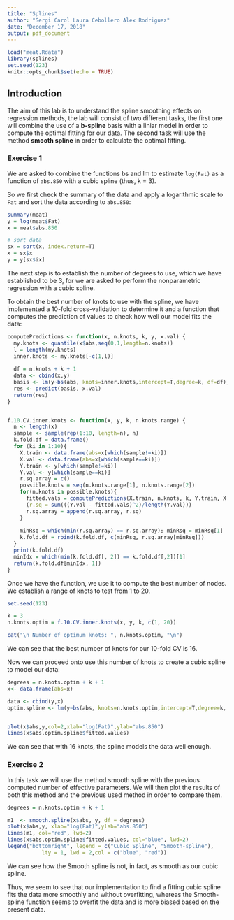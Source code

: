 ```yaml
---
title: "Splines"
author: "Sergi Carol Laura Cebollero Alex Rodriguez"
date: "December 17, 2018"
output: pdf_document
---
```


```r
load("meat.Rdata")
library(splines)
set.seed(123)
knitr::opts_chunk$set(echo = TRUE)
```

## Introduction
The aim of this lab is to understand the spline smoothing effects on regression methods, the lab will consist of two different tasks, the first one will combine the use of a __b-spline__ basis with a liniar model in order to compute the optimal fitting for our data. The second task will use the method __smooth spline__ in order to calculate the optimal fitting. 

### Exercise 1

We are asked to combine the functions bs and lm to estimate `log(Fat)` as a function of `abs.850` with a cubic spline (thus, k = 3).

So we first check the summary of the data and apply a logarithmic scale to `Fat` and sort the data according to `abs.850`:

```r
summary(meat)
y = log(meat$Fat)
x = meat$abs.850

# sort data
sx = sort(x, index.return=T)
x = sx$x
y = y[sx$ix]
```



The next step is to establish the number of degrees to use, which we have established to be 3, for we are asked to perform the nonparametric regression with a cubic spline.

To obtain the best number of knots to use with the spline, we have implemented a 10-fold cross-validation to determine it and a function that computes the prediction of values to check how well our model fits the data:

```r

computePredictions <- function(x, n.knots, k, y, x.val) {
  my.knots <- quantile(x$abs,seq(0,1,length=n.knots))
  l = length(my.knots)
  inner.knots <- my.knots[-c(1,l)] 
  
  df = n.knots + k + 1
  data <- cbind(x,y)
  basis <- lm(y~bs(abs, knots=inner.knots,intercept=T,degree=k, df=df), data=data)
  res <- predict(basis, x.val)
  return(res)
}


f.10.CV.inner.knots <- function(x, y, k, n.knots.range) {
  n <- length(x)
  sample <- sample(rep(1:10, length=n), n)
  k.fold.df = data.frame()
  for (ki in 1:10){
    X.train <- data.frame(abs=x[which(sample!=ki)])
    X.val <- data.frame(abs=x[which(sample==ki)])
    Y.train <- y[which(sample!=ki)]
    Y.val <- y[which(sample==ki)]
    r.sq.array = c()
    possible.knots = seq(n.knots.range[1], n.knots.range[2])
    for(n.knots in possible.knots){
      fitted.vals = computePredictions(X.train, n.knots, k, Y.train, X.val)
      (r.sq = sum(((Y.val - fitted.vals)^2)/length(Y.val)))
      r.sq.array = append(r.sq.array, r.sq)
    }
    
    minRsq = which(min(r.sq.array) == r.sq.array); minRsq = minRsq[1]
    k.fold.df = rbind(k.fold.df, c(minRsq, r.sq.array[minRsq])) 
  }
  print(k.fold.df)
  minIdx = which(min(k.fold.df[, 2]) == k.fold.df[,2])[1]
  return(k.fold.df[minIdx, 1])
}
```

Once we have the function, we use it to compute the best number of nodes. We establish a range of knots to test from 1 to 20.
```r
set.seed(123)
```

```r
k = 3  
n.knots.optim = f.10.CV.inner.knots(x, y, k, c(1, 20))

cat("\n Number of optimum knots: ", n.knots.optim, "\n")
```

We can see that the best number of knots for our 10-fold CV is 16.

Now we can proceed onto use this number of knots to create a cubic spline to model our data:

```r
degrees = n.knots.optim + k + 1
x<- data.frame(abs=x)

data <- cbind(y,x)
optim.spline <- lm(y~bs(abs, knots=n.knots.optim,intercept=T,degree=k, df=df), data=data)


plot(x$abs,y,col=2,xlab="log(Fat)",ylab="abs.850")
lines(x$abs,optim.spline$fitted.values)
```

We can see that with 16 knots, the spline models the data well enough.

### Exercise 2

In this task we will use the method smooth spline with the previous computed number of effective parameters. We will then plot the results of both this method and the previous used method in order to compare them.

```r

degrees = n.knots.optim + k + 1

m1  <- smooth.spline(x$abs, y, df = degrees)
plot(x$abs,y, xlab="log(Fat)",ylab="abs.850")
lines(m1, col="red", lwd=2)
lines(x$abs,optim.spline$fitted.values, col="blue", lwd=2)
legend("bottomright", legend = c("Cubic Spline", "Smooth-spline"),
           lty = 1, lwd = 2,col = c("blue", "red"))
```

We can see how the Smooth spline is not, in fact, as smooth as our cubic spline.

Thus, we seem to see that our implementation to find a fitting cubic spline fits the data more smoothly and without overfitting, whereas the Smooth-spline function seems to overfit the data and is more biased based on the present data.